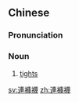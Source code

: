 {{also|连裤袜}}
==Chinese==
{{zh-forms|type=12|s=连裤袜}}
{{wikipedia|lang=zh}}

===Pronunciation===
{{zh-pron
|m=liánkùwà
|c=lin4 fu3 mat6
|cat=n
}}

===Noun===
{{zh-noun}}

# [[tights]]

{{zh-cat|Underwear}}

[[sv:連褲襪]]
[[zh:連褲襪]]